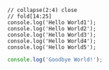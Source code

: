 ```tsx
// collapse(2:4) close
// fold[14:25]
console.log('Hello World1');
console.log('Hello World2');
console.log('Hello World3');
console.log('Hello World4');
console.log('Hello World5');
```

```title.jsx
console.log('Goodbye World!');
```

